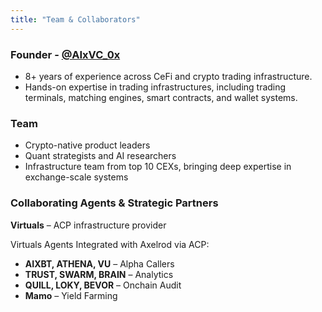 ```yaml
---
title: "Team & Collaborators"
---
```


### Founder - [**@AIxVC_0x**](https://x.com/AIxVC_0x)

- 8\+ years of experience across CeFi and crypto trading infrastructure.
- Hands-on expertise in trading infrastructures, including trading terminals, matching engines, smart contracts, and wallet systems.

### Team 

- Crypto-native product leaders
- Quant strategists and AI researchers
- Infrastructure team from top 10 CEXs, bringing deep expertise in exchange-scale systems

### **Collaborating Agents & Strategic Partners**

**Virtuals** – ACP infrastructure provider 

Virtuals Agents Integrated with Axelrod via ACP:

- **AIXBT, ATHENA, VU** – Alpha Callers
- **TRUST, SWARM, BRAIN** – Analytics
- **QUILL, LOKY, BEVOR** – Onchain Audit
- **Mamo** – Yield Farming